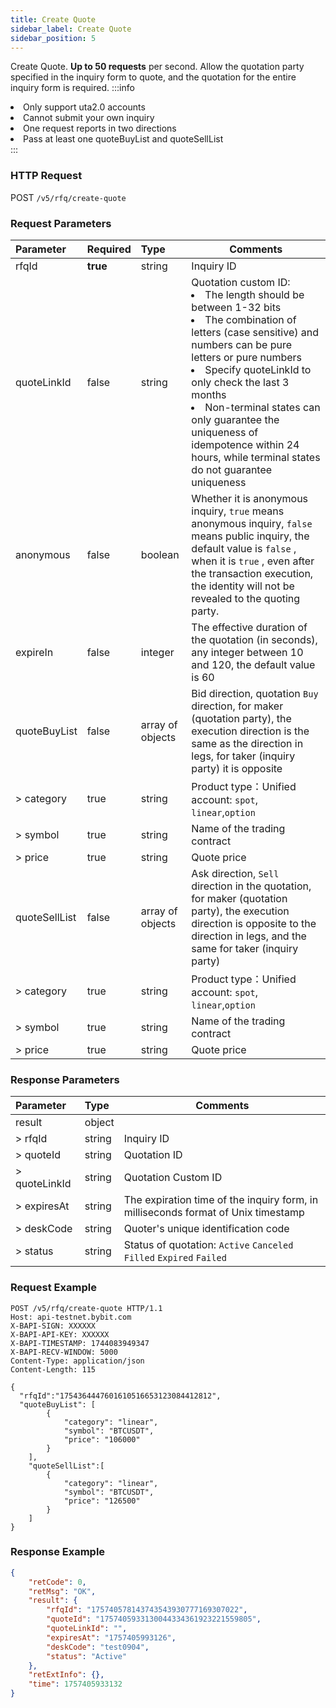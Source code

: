 ```yaml
---
title: Create Quote
sidebar_label: Create Quote
sidebar_position: 5
---
```

Create Quote. **Up to 50 requests** per second.
Allow the quotation party specified in the inquiry form to quote, and the quotation for the entire inquiry form is required.
:::info
<li>Only support uta2.0 accounts</li><li>Cannot submit your own inquiry</li><li>One request reports in two directions</li><li> Pass at least one quoteBuyList and quoteSellList</li>
:::

### HTTP Request
POST `/v5/rfq/create-quote`

### Request Parameters
| Parameter | Required | Type | Comments|
|:----- |:-------|:-----|------ |
|rfqId |**true** |string |Inquiry ID|
|quoteLinkId |false |string |Quotation custom ID: <li>The length should be between 1-32 bits </li> <li>The combination of letters (case sensitive) and numbers can be pure letters or pure numbers </li> <li>Specify quoteLinkId to only check the last 3 months </li><li>Non-terminal states can only guarantee the uniqueness of idempotence within 24 hours, while terminal states do not guarantee uniqueness </li>|
|anonymous |false |boolean |Whether it is anonymous inquiry, `true` means anonymous inquiry, `false` means public inquiry, the default value is `false` , when it is `true` , even after the transaction execution, the identity will not be revealed to the quoting party.|
|expireIn |false |integer |The effective duration of the quotation (in seconds), any integer between 10 and 120, the default value is 60|
|quoteBuyList |false |array of objects |Bid direction, quotation `Buy` direction, for maker (quotation party), the execution direction is the same as the direction in legs, for taker (inquiry party) it is opposite|
|> category |true |string |Product type：Unified account:  `spot`, `linear`,`option` |
|> symbol |true |string |Name of the trading contract |
|> price |true |string |Quote price |
|quoteSellList |false |array of objects |Ask direction, `Sell` direction in the quotation, for maker (quotation party), the execution direction is opposite to the direction in legs, and the same for taker (inquiry party)|
|> category |true |string |Product type：Unified account:  `spot`, `linear`,`option` |
|> symbol |true |string |Name of the trading contract |
|> price |true |string |Quote price |

### Response Parameters
| Parameter | Type | Comments|
|:----- |:-----|----- |
|result |object ||
|> rfqId |string |Inquiry ID |
|> quoteId |string |Quotation ID |
|> quoteLinkId |string |Quotation Custom ID |
|> expiresAt |string |The expiration time of the inquiry form, in milliseconds format of Unix timestamp |
|> deskCode |string |Quoter's unique identification code |
|> status |string |Status of quotation: `Active` `Canceled` `Filled` `Expired` `Failed` |

### Request Example

```http
POST /v5/rfq/create-quote HTTP/1.1
Host: api-testnet.bybit.com
X-BAPI-SIGN: XXXXXX
X-BAPI-API-KEY: XXXXXX
X-BAPI-TIMESTAMP: 1744083949347
X-BAPI-RECV-WINDOW: 5000
Content-Type: application/json
Content-Length: 115

{
  "rfqId":"1754364447601610516653123084412812", 
  "quoteBuyList": [
        {
            "category": "linear",
            "symbol": "BTCUSDT",
            "price": "106000"
        }
    ],
    "quoteSellList":[
        {
            "category": "linear",
            "symbol": "BTCUSDT",
            "price": "126500"
        }
    ]
}
```

### Response Example

```json
{
    "retCode": 0,
    "retMsg": "OK",
    "result": {
        "rfqId": "175740578143743543930777169307022",
        "quoteId": "1757405933130044334361923221559805",
        "quoteLinkId": "",
        "expiresAt": "1757405993126",
        "deskCode": "test0904",
        "status": "Active"
    },
    "retExtInfo": {},
    "time": 1757405933132
}
```
